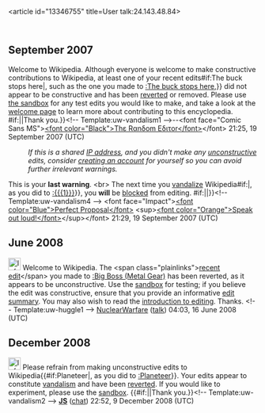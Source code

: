 <article id="13346755" title=User talk:24.143.48.84>
	<talkpage id="13346755" title="User talk:24.143.48.84">
==September 2007==
{{{icon|[[Image:Information.svg|25px]] }}}Welcome to Wikipedia. Although everyone is welcome to make constructive contributions to Wikipedia, at least one of your recent edits{{{{{subst|}}}#if:The buck stops here|, such as the one you made to [[:The buck stops here]],}} did not appear to be constructive and has been [[Help:Reverting|reverted]] or removed.  Please use [[Wikipedia:Sandbox|the sandbox]] for any test edits you would like to make, and take a look at the [[Wikipedia:Introduction|welcome page]] to learn more about contributing to this encyclopedia. {{{{{subst|}}}#if:{{{2|}}}|{{{2}}}|Thank you.}}&lt;!-- Template:uw-vandalism1 --&gt;--&lt;font face=&quot;Comic Sans MS&quot;&gt;[[User:The Random Editor|&lt;font color=&quot;Black&quot;&gt;Тhε Rαnδom Eδιτor&lt;/font&gt;]]&lt;/font&gt; 21:25, 19 September 2007 (UTC)
:''If this is a shared [[IP address]], and you didn't make any [[Wikipedia:vandalism|unconstructive]] edits, consider [[Wikipedia:Why create an account?|creating an account]] for yourself so you can avoid further irrelevant warnings.''

{{{icon|[[Image:Stop hand nuvola.svg|left|30px]] }}}This is your '''last warning'''. &lt;br&gt; The next time you [[Wikipedia:Vandalism|vandalize]] Wikipedia{{{{{subst|}}}#if:{{{1|}}}|, as you did to [[:{{{1}}}]]}}, you '''will''' be [[Wikipedia:Blocking policy|blocked]] from editing. {{{{{subst|}}}#if:{{{2|}}}|{{{2}}}|}}&lt;!-- Template:uw-vandalism4 --&gt; &lt;font face=&quot;Impact&quot;&gt;[[User:Perfect Proposal|&lt;font color=&quot;Blue&quot;&gt;Perfect Proposal&lt;/font&gt;]] &lt;sup&gt;[[User talk:Perfect Proposal|&lt;font color=&quot;Orange&quot;&gt;Speak out loud!&lt;/font&gt;]]&lt;/sup&gt;&lt;/font&gt; 21:29, 19 September 2007 (UTC)

== June 2008 ==

[[Image:Information.png|25px]] Welcome to Wikipedia. The &lt;span class=&quot;plainlinks&quot;&gt;[http://en.wikipedia.org/wiki/Big_Boss_(Metal_Gear)?diff=219629357 recent edit]&lt;/span&gt; you made to [[:Big Boss (Metal Gear)]] has been reverted, as it appears to be unconstructive. Use the [[Wikipedia:Sandbox|sandbox]] for testing; if you believe the edit was constructive, ensure that you provide an informative [[Help:Edit summary|edit summary]]. You may also wish to read the [[Wikipedia:Introduction|introduction to editing]]. Thanks. &lt;!-- Template:uw-huggle1 --&gt; [[User:NuclearWarfare|NuclearWarfare]] ([[User talk:NuclearWarfare|talk]]) 04:03, 16 June 2008 (UTC)

== December 2008 ==
[[Image:Information.svg|25px]] Please refrain from making unconstructive edits to Wikipedia{{#if:Planeteer|, as you did to [[:Planeteer]]}}. Your edits appear to constitute [[Wikipedia:Vandalism|vandalism]] and have been [[Help:Reverting|reverted]]. If you would like to experiment, please use the [[Wikipedia:Sandbox|sandbox]]. {{#if:|{{{2}}}|Thank you.}}&lt;!-- Template:uw-vandalism2 --&gt; '''[[User:John Sloan|JS]]''' ([[User talk:John Sloan|chat]]) 22:52, 9 December 2008 (UTC)
	</talkpage>
</article>
